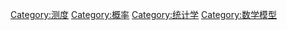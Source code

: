 {{JEL code|C16}}
{{Commons cat|Probability distributions}}
{{catmain}}

[[Category:测度|Category:测度]]
[[Category:概率|Category:概率]]
[[Category:统计学|Category:统计学]]
[[Category:数学模型|Category:数学模型]]